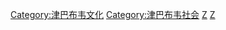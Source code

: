 [[Category:津巴布韦文化|Category:津巴布韦文化]]
[[Category:津巴布韦社会|Category:津巴布韦社会]]
[[Category:非洲各国宗教|Z]]
[[Category:各國宗教|Z]]